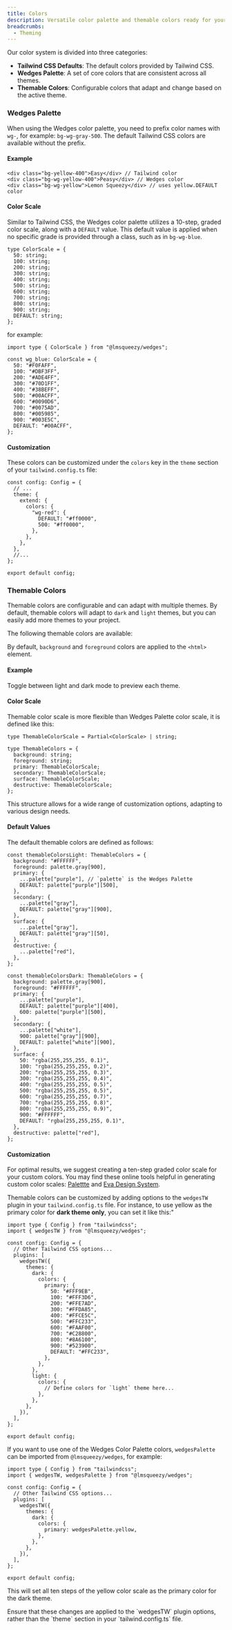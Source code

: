 ```yaml
---
title: Colors
description: Versatile color palette and themable colors ready for your next project.
breadcrumbs:
  - Theming
---
```


Our color system is divided into three categories:

- **Tailwind CSS Defaults**: The default colors provided by Tailwind CSS.
- **Wedges Palette**: A set of core colors that are consistent across all themes.
- **Themable Colors**: Configurable colors that adapt and change based on the active theme.

### Wedges Palette

When using the Wedges color palette, you need to prefix color names with `wg-`, for example: `bg-wg-gray-500`. The default Tailwind CSS colors are available without the prefix.

<Colors title="Gray">
  <Colors.Color className="bg-wg-gray-50" title="50" hex="#F7F7F8" />
  <Colors.Color className="bg-wg-gray-100" title="100" hex="#EBEBEF" />
  <Colors.Color className="bg-wg-gray-200" title="200" hex="#D1D1DB" />
  <Colors.Color className="bg-wg-gray-300" title="300" hex="#A9A9BC" />
  <Colors.Color className="bg-wg-gray-400" title="400" hex="#8A8AA3" />
  <Colors.Color className="bg-wg-gray-500" title="500*" hex="#6C6C89" />
  <Colors.Color className="bg-wg-gray-600" title="600" hex="#55556D" />
  <Colors.Color className="bg-wg-gray-700" title="700" hex="#3F3F50" />
  <Colors.Color className="bg-wg-gray-800" title="800" hex="#282833" />
  <Colors.Color className="bg-wg-gray-900" title="900" hex="#121217" />
</Colors>

<Colors title="Yellow">
  <Colors.Color className="bg-wg-yellow-50" title="50" hex="#FFF9EB" />
  <Colors.Color className="bg-wg-yellow-100" title="100" hex="#FFF3D6" />
  <Colors.Color className="bg-wg-yellow-200" title="200" hex="#FFE7AD" />
  <Colors.Color className="bg-wg-yellow-300" title="300" hex="#FFDA85" />
  <Colors.Color className="bg-wg-yellow-400" title="400" hex="#FFCE5C" />
  <Colors.Color className="bg-wg-yellow-500" title="500*" hex="#FFC233" />
  <Colors.Color className="bg-wg-yellow-600" title="600" hex="#FAAF00" />
  <Colors.Color className="bg-wg-yellow-700" title="700" hex="#C28800" />
  <Colors.Color className="bg-wg-yellow-800" title="800" hex="#8A6100" />
  <Colors.Color className="bg-wg-yellow-900" title="900" hex="#523900" />
</Colors>

<Colors title="Green">
  <Colors.Color className="bg-wg-green-50" title="50" hex="#EEFBF4" />
  <Colors.Color className="bg-wg-green-100" title="100" hex="#DFF8EA" />
  <Colors.Color className="bg-wg-green-200" title="200" hex="#B2EECC" />
  <Colors.Color className="bg-wg-green-300" title="300" hex="#84E4AE" />
  <Colors.Color className="bg-wg-green-400" title="400" hex="#56D990" />
  <Colors.Color className="bg-wg-green-500" title="500*" hex="#2DCA72" />
  <Colors.Color className="bg-wg-green-600" title="600" hex="#26A95F" />
  <Colors.Color className="bg-wg-green-700" title="700" hex="#1E874C" />
  <Colors.Color className="bg-wg-green-800" title="800" hex="#17663A" />
  <Colors.Color className="bg-wg-green-900" title="900" hex="#0F4527" />
</Colors>

<Colors title="Blue">
  <Colors.Color className="bg-wg-blue-50" title="50" hex="#F0FAFF" />
  <Colors.Color className="bg-wg-blue-100" title="100" hex="#DBF3FF" />
  <Colors.Color className="bg-wg-blue-200" title="200" hex="#ADE4FF" />
  <Colors.Color className="bg-wg-blue-300" title="300" hex="#70D1FF" />
  <Colors.Color className="bg-wg-blue-400" title="400" hex="#38BEFF" />
  <Colors.Color className="bg-wg-blue-500" title="500*" hex="#00ACFF" />
  <Colors.Color className="bg-wg-blue-600" title="600" hex="#0090D6" />
  <Colors.Color className="bg-wg-blue-700" title="700" hex="#0075AD" />
  <Colors.Color className="bg-wg-blue-800" title="800" hex="#005985" />
  <Colors.Color className="bg-wg-blue-900" title="900" hex="#003E5C" />
</Colors>

<Colors title="Purple">
  <Colors.Color className="bg-wg-purple-50" title="50" hex="#F4F1FD" />
  <Colors.Color className="bg-wg-purple-100" title="100" hex="#E2DAFB" />
  <Colors.Color className="bg-wg-purple-200" title="200" hex="#C6B6F7" />
  <Colors.Color className="bg-wg-purple-300" title="300" hex="#A991F3" />
  <Colors.Color className="bg-wg-purple-400" title="400" hex="#8D6CEF" />
  <Colors.Color className="bg-wg-purple-500" title="500*" hex="#7047EB" />
  <Colors.Color className="bg-wg-purple-600" title="600" hex="#5423E7" />
  <Colors.Color className="bg-wg-purple-700" title="700" hex="#4316CA" />
  <Colors.Color className="bg-wg-purple-800" title="800" hex="#3712A5" />
  <Colors.Color className="bg-wg-purple-900" title="900" hex="#2B0E81" />
</Colors>

<Colors title="Orange">
  <Colors.Color className="bg-wg-orange-50" title="50" hex="#FFF2EE" />
  <Colors.Color className="bg-wg-orange-100" title="100" hex="#FFE8E1" />
  <Colors.Color className="bg-wg-orange-200" title="200" hex="#FFCDBD" />
  <Colors.Color className="bg-wg-orange-300" title="300" hex="#FFB399" />
  <Colors.Color className="bg-wg-orange-400" title="400" hex="#FF9876" />
  <Colors.Color className="bg-wg-orange-500" title="500*" hex="#FF7D52" />
  <Colors.Color className="bg-wg-orange-600" title="600" hex="#FF571F" />
  <Colors.Color className="bg-wg-orange-700" title="700" hex="#EB3A00" />
  <Colors.Color className="bg-wg-orange-800" title="800" hex="#B82E00" />
  <Colors.Color className="bg-wg-orange-900" title="900" hex="#852100" />
</Colors>

<Colors title="Red">
  <Colors.Color className="bg-wg-red-50" title="50" hex="#FEF0F4" />
  <Colors.Color className="bg-wg-red-100" title="100" hex="#FDD8E1" />
  <Colors.Color className="bg-wg-red-200" title="200" hex="#FBB1C4" />
  <Colors.Color className="bg-wg-red-300" title="300" hex="#F98BA6" />
  <Colors.Color className="bg-wg-red-400" title="400" hex="#F76489" />
  <Colors.Color className="bg-wg-red-500" title="500*" hex="#F53D6B" />
  <Colors.Color className="bg-wg-red-600" title="600" hex="#F3164E" />
  <Colors.Color className="bg-wg-red-700" title="700" hex="#D50B3E" />
  <Colors.Color className="bg-wg-red-800" title="800" hex="#AF0932" />
  <Colors.Color className="bg-wg-red-900" title="900" hex="#880727" />
</Colors>

<Colors title="Pink">
  <Colors.Color className="bg-wg-pink-50" title="50" hex="#FEECFB" />
  <Colors.Color className="bg-wg-pink-100" title="100" hex="#FDDDF8" />
  <Colors.Color className="bg-wg-pink-200" title="200" hex="#FCC5F3" />
  <Colors.Color className="bg-wg-pink-300" title="300" hex="#FA99EA" />
  <Colors.Color className="bg-wg-pink-400" title="400" hex="#F87CE4" />
  <Colors.Color className="bg-wg-pink-500" title="500*" hex="#F75FDE" />
  <Colors.Color className="bg-wg-pink-600" title="600" hex="#F42AD3" />
  <Colors.Color className="bg-wg-pink-700" title="700" hex="#DB0BB9" />
  <Colors.Color className="bg-wg-pink-800" title="800" hex="#A5088C" />
  <Colors.Color className="bg-wg-pink-900" title="900" hex="#70065F" />
</Colors>

#### Example

```tsx showLineNumbers
<div class="bg-yellow-400">Easy</div> // Tailwind color
<div class="bg-wg-yellow-400">Peasy</div> // Wedges color
<div class="bg-wg-yellow">Lemon Squeezy</div> // uses yellow.DEFAULT color
```

#### Color Scale

Similar to Tailwind CSS, the Wedges color palette utilizes a 10-step, graded color scale, along with a `DEFAULT` value. This default value is applied when no specific grade is provided through a class, such as in `bg-wg-blue`.

```tsx showLineNumbers
type ColorScale = {
  50: string;
  100: string;
  200: string;
  300: string;
  400: string;
  500: string;
  600: string;
  700: string;
  800: string;
  900: string;
  DEFAULT: string;
};
```

for example:

```tsx showLineNumbers
import type { ColorScale } from "@lmsqueezy/wedges";

const wg_blue: ColorScale = {
  50: "#F0FAFF",
  100: "#DBF3FF",
  200: "#ADE4FF",
  300: "#70D1FF",
  400: "#38BEFF",
  500: "#00ACFF",
  600: "#0090D6",
  700: "#0075AD",
  800: "#005985",
  900: "#003E5C",
  DEFAULT: "#00ACFF",
};
```

#### Customization

These colors can be customized under the `colors` key in the `theme` section of your `tailwind.config.ts` file:

```tsx title="tailwind-config.ts" {6-9} showLineNumbers
const config: Config = {
  // ...
  theme: {
    extend: {
      colors: {
        "wg-red": {
          DEFAULT: "#ff0000",
          500: "#ff0000",
        },
      },
    },
  },
  //...
};

export default config;
```

### Themable Colors

Themable colors are configurable and can adapt with multiple themes. By default, themable colors will adapt to `dark` and `light` themes, but you can easily add more themes to your project.

The following themable colors are available:

<Colors className="grid-cols-3 gap-2.5 gap-y-6 md:grid-cols-6">
  <Colors.ColorThemable className="bg-background" title="Background" />
  <Colors.ColorThemable className="bg-foreground" title="Foreground" />
  <Colors.ColorThemable className="bg-primary" title="Primary" />
  <Colors.ColorThemable className="bg-secondary" title="Secondary" />
  <Colors.ColorThemable className="bg-destructive" title="Destructive" />
  <Colors.ColorThemable className="bg-surface" title="Surface" />
</Colors>

By default, `background` and `foreground` colors are applied to the `<html>` element.

#### Example

Toggle between light and dark mode to preview each theme.

<PreviewComponent name="colors/themableColors" />

#### Color Scale

Themable color scale is more flexible than Wedges Palette color scale, it is defined like this:

```tsx showLineNumbers
type ThemableColorScale = Partial<ColorScale> | string;

type ThemableColors = {
  background: string;
  foreground: string;
  primary: ThemableColorScale;
  secondary: ThemableColorScale;
  surface: ThemableColorScale;
  destructive: ThemableColorScale;
};
```

This structure allows for a wide range of customization options, adapting to various design needs.

#### Default Values

The default themable colors are defined as follows:

```tsx showLineNumbers
const themableColorsLight: ThemableColors = {
  background: "#FFFFFF",
  foreground: palette.gray[900],
  primary: {
    ...palette["purple"], // `palette` is the Wedges Palette
    DEFAULT: palette["purple"][500],
  },
  secondary: {
    ...palette["gray"],
    DEFAULT: palette["gray"][900],
  },
  surface: {
    ...palette["gray"],
    DEFAULT: palette["gray"][50],
  },
  destructive: {
    ...palette["red"],
  },
};

const themableColorsDark: ThemableColors = {
  background: palette.gray[900],
  foreground: "#FFFFFF",
  primary: {
    ...palette["purple"],
    DEFAULT: palette["purple"][400],
    600: palette["purple"][500],
  },
  secondary: {
    ...palette["white"],
    900: palette["gray"][900],
    DEFAULT: palette["white"][900],
  },
  surface: {
    50: "rgba(255,255,255, 0.1)",
    100: "rgba(255,255,255, 0.2)",
    200: "rgba(255,255,255, 0.3)",
    300: "rgba(255,255,255, 0.4)",
    400: "rgba(255,255,255, 0.5)",
    500: "rgba(255,255,255, 0.5)",
    600: "rgba(255,255,255, 0.7)",
    700: "rgba(255,255,255, 0.8)",
    800: "rgba(255,255,255, 0.9)",
    900: "#FFFFFF",
    DEFAULT: "rgba(255,255,255, 0.1)",
  },
  destructive: palette["red"],
};
```

#### Customization

For optimal results, we suggest creating a ten-step graded color scale for your custom colors. You may find these online tools helpful in generating custom color scales: <a href="https://palettte.app/" target="_blank" rel="noreferrer nofollow">Palettte</a> and <a href="https://colors.eva.design/" target="_blank" rel="noreferrer nofollow">Eva Design System</a>.

Themable colors can be customized by adding options to the `wedgesTW` plugin in your `tailwind.config.ts` file. For instance, to use yellow as the primary color for **dark theme only**, you can set it like this:"

```tsx {} title="tailwind.config.ts" showLineNumbers
import type { Config } from "tailwindcss";
import { wedgesTW } from "@lmsqueezy/wedges";

const config: Config = {
  // Other Tailwind CSS options...
  plugins: [
    wedgesTW({
      themes: {
        dark: {
          colors: {
            primary: {
              50: "#FFF9EB",
              100: "#FFF3D6",
              200: "#FFE7AD",
              300: "#FFDA85",
              400: "#FFCE5C",
              500: "#FFC233",
              600: "#FAAF00",
              700: "#C28800",
              800: "#8A6100",
              900: "#523900",
              DEFAULT: "#FFC233",
            },
          },
        },
        light: {
          colors: {
            // Define colors for `light` theme here...
          },
        },
      },
    }),
  ],
};

export default config;
```

If you want to use one of the Wedges Color Palette colors, `wedgesPalette` can be imported from `@lmsqueezy/wedges`, for example:

```tsx {11} title="tailwind.config.ts" showLineNumbers /wedgesPalette/
import type { Config } from "tailwindcss";
import { wedgesTW, wedgesPalette } from "@lmsqueezy/wedges";

const config: Config = {
  // Other Tailwind CSS options...
  plugins: [
    wedgesTW({
      themes: {
        dark: {
          colors: {
            primary: wedgesPalette.yellow,
          },
        },
      },
    }),
  ],
};

export default config;
```

This will set all ten steps of the yellow color scale as the primary color for the dark theme.

<Alert variant="expanded" className="not-prose">
  Ensure that these changes are applied to the `wedgesTW` plugin options, rather than the `theme` section in your `tailwind.config.ts` file.
</Alert>
